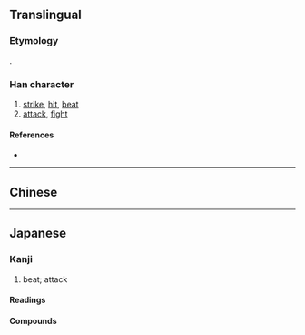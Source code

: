 {{also|擊|击}}
{{character info/new}}
==Translingual==
{{Han simplified forms|擊|撃|击}}

===Etymology===
{{Han simp|擊|f=𣪠|t=軗}}.

===Han character===
{{Han char|rn=64|rad=手|as=11|sn=15|four=|canj=JEQ,XJEQ|ids=⿱軗手}}

# [[strike]], [[hit]], [[beat]]
# [[attack]], [[fight]]

====References====
* {{Han ref|kx=0453.191|dkj=12674|hdz=31940.021|uh=6483|ud=25731}}

----

==Chinese==
{{zh-see|擊|v}}

----

==Japanese==
{{ja-kanji forms|撃|擊}}

===Kanji===
{{ja-kanji|grade=c|rs=手11|kyu=擊}}

# beat; attack

====Readings====
{{ja-readings
|goon=きゃく
|kanon=けき
|kanyoon=げき
|kun=う-つ
}}

====Compounds====
{{der3|ja
|{{ja-r|撃つ|うつ}}
|{{ja-r|攻%撃|こう%げき}}
|{{ja-r|遊%撃%手|ゆう%げき%しゅ}}
|{{ja-r|突%撃|とつ%げき}}
|{{ja-r|襲%撃|しゅう%げき}}
|{{ja-r|目%撃|もく%げき}}
|{{ja-r|雷%撃|らい%げき}}
|{{ja-r|撃%退|げき%たい|gloss=[[repel]]}}
|{{ja-r|銃%撃|じゅう%げき}}
|{{ja-r|衝%撃|しょう%げき}}
|{{ja-r|迎%撃|らい%げき}}
|{{ja-r|目%撃%者|もく%げき%しゃ}}
|{{ja-r|邀%撃|よう%げき}}
|{{ja-r|駁%撃|ばく%げき}}
|{{ja-r|相%撃ち|あい%うち}}
|{{ja-r|出%撃|しゅつ%げき}}
|{{ja-r|進%撃|しん%げき}}
|{{ja-r|電%撃|でん%げき}}}}